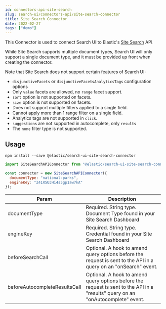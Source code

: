 ```yaml
---
id: connectors-api-site-search
slug: search-ui/connectors-api/site-search-connector
title: Site Search Connector
date: 2022-02-27
tags: ["demo"]
---
```


This Connector is used to connect Search UI to Elastic's [Site Search](https://www.elastic.co/cloud/site-search-service) API.

While Site Search supports multiple document types, Search UI will only
support a single document type, and it must be provided up front when
creating the connector.

Note that Site Search does not support certain features of Search UI:

- `disjunctiveFacets` or `disjunctiveFacetsAnalyticsTags` configuration options
- Only `value` facets are allowed, no `range` facet support.
- `sort` option is not supported on facets.
- `size` option is not supported on facets.
- Does not support multiple filters applied to a single field.
- Cannot apply more than 1 range filter on a single field.
- Analytics tags are not supported in `click`.
- `suggestions` are not supported in autocomplete, only `results`
- The `none` filter type is not supported.

## Usage

```shell
npm install --save @elastic/search-ui-site-search-connector
```

```js
import SiteSearchAPIConnector from "@elastic/search-ui-site-search-connector";

const connector = new SiteSearchAPIConnector({
  documentType: "national-parks",
  engineKey: "Z41R5U3Hi4s5gp1aw7kA"
});
```

| Param                         | Description                                                                                                                      |
| ----------------------------- | -------------------------------------------------------------------------------------------------------------------------------- |
| documentType                  | Required. String type. Document Type found in your Site Search Dashboard                                                         |
| engineKey                     | Required. String type. Credential found in your Site Search Dashboard                                                            |
| beforeSearchCall              | Optional. A hook to amend query options before the request is sent to the API in a query on an "onSearch" event.                 |
| beforeAutocompleteResultsCall | Optional. A hook to amend query options before the request is sent to the API in a "results" query on an "onAutocomplete" event. |
